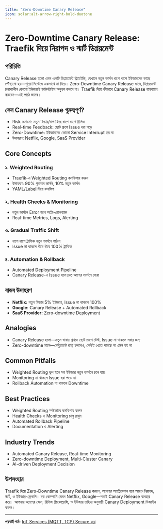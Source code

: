 ```yaml
---
title: "Zero-Downtime Canary Release"
icon: solar:alt-arrow-right-bold-duotone
---
```


# Zero-Downtime Canary Release: Traefik দিয়ে নিরাপদ ও স্মার্ট ডিপ্লয়মেন্ট

## পরিচিতি

Canary Release হলো এমন একটি ডিপ্লয়মেন্ট স্ট্র্যাটেজি, যেখানে নতুন ভার্সন ধাপে ধাপে ইউজারদের কাছে পৌঁছানো হয়—পুরো সিস্টেমে একসাথে না দিয়ে। Zero-Downtime Canary Release মানে, ডিপ্লয়মেন্ট চলাকালীন কোনো ইউজারই ডাউনটাইম অনুভব করবে না। Traefik দিয়ে কীভাবে Canary Release বাস্তবায়ন করবেন—এই পাঠে জানব।

## কেন Canary Release গুরুত্বপূর্ণ?

- Risk কমানো: নতুন ফিচার/বাগ ফিক্স ধাপে ধাপে রিলিজ
- Real-time Feedback: ছোট গ্রুপে Issue ধরা পড়ে
- Zero-Downtime: ইউজারদের কোনো Service Interrupt হয় না
- উদাহরণ: Netflix, Google, SaaS Provider

## Core Concepts

### ১. Weighted Routing
- Traefik-এ Weighted Routing কনফিগার করুন
- উদাহরণ: 90% পুরাতন ভার্সন, 10% নতুন ভার্সন
- YAML/Label দিয়ে কনফিগ

### ২. Health Checks & Monitoring
- নতুন ভার্সনে Error হলে অটো-রোলব্যাক
- Real-time Metrics, Logs, Alerting

### ৩. Gradual Traffic Shift
- ধাপে ধাপে ট্রাফিক নতুন ভার্সনে পাঠান
- Issue না থাকলে ধীরে ধীরে 100% ট্রাফিক

### ৪. Automation & Rollback
- Automated Deployment Pipeline
- Canary Release-এ Issue হলে দ্রুত আগের ভার্সনে ফেরা

## বাস্তব উদাহরণ

- **Netflix:** নতুন ফিচার 5% ইউজার, Issue না থাকলে 100%
- **Google:** Canary Release + Automated Rollback
- **SaaS Provider:** Zero-downtime Deployment

## Analogies

- Canary Release হলো—নতুন খাবার প্রথমে ছোট গ্রুপে টেস্ট, Issue না থাকলে সবার জন্য
- Zero-downtime মানে—রেস্টুরেন্টে রান্না চললেও, কেউই খেতে পারছে না এমন হয় না

## Common Pitfalls

- Weighted Routing ভুল হলে সব ইউজার নতুন ভার্সনে চলে যায়
- Monitoring না থাকলে Issue ধরা পড়ে না
- Rollback Automation না থাকলে Downtime

## Best Practices

- Weighted Routing স্পষ্টভাবে কনফিগার করুন
- Health Checks ও Monitoring চালু রাখুন
- Automated Rollback Pipeline
- Documentation ও Alerting

## Industry Trends

- Automated Canary Release, Real-time Monitoring
- Zero-downtime Deployment, Multi-Cluster Canary
- AI-driven Deployment Decision

## উপসংহার

Traefik দিয়ে Zero-Downtime Canary Release করলে, আপনার অ্যাপ্লিকেশন হবে আরও নিরাপদ, স্মার্ট, ও ইউজার-ফ্রেন্ডলি। বড় কোম্পানি যেমন Netflix, Google—সবাই Canary Release ব্যবহার করে। আপনার অ্যাপের স্কেল, রিলিজ ফ্রিকোয়েন্সি, ও ইউজার চাহিদা অনুযায়ী Canary Deployment ডিজাইন করুন।

---

**পরবর্তী পাঠ:** [IoT Services (MQTT, TCP) Secure করা](/traefik/iot-security)
